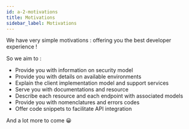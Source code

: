 ```yaml
---
id: a-2-motivations
title: Motivations
sidebar_label: Motivations
---
```


We have very simple motivations : offering you the best developer experience !

So we aim to :

* Provide you with information on security model
* Provide you with details on available environments
* Explain the client implementation model and support services
* Serve you with documentations and resource
* Describe each resource and each endpoint with associated models
* Provide you with nomenclatures and errors codes
* Offer code snippets to facilitate API integration

And a lot more to come 😀
